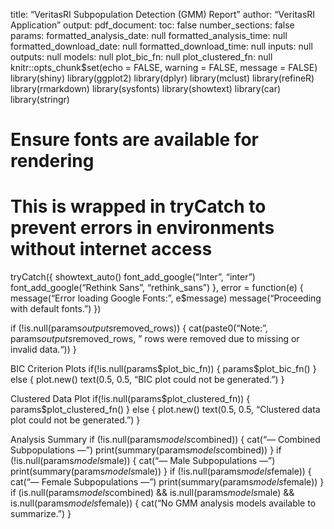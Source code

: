 title: "VeritasRI Subpopulation Detection (GMM) Report" author: "VeritasRI Application" output: pdf_document: toc: false number_sections: false params: formatted_analysis_date: null formatted_analysis_time: null formatted_download_date: null formatted_download_time: null inputs: null outputs: null models: null plot_bic_fn: null plot_clustered_fn: null
knitr::opts_chunk$set(echo = FALSE, warning = FALSE, message = FALSE)
library(shiny)
library(ggplot2)
library(dplyr)
library(mclust)
library(refineR)
library(rmarkdown)
library(sysfonts)
library(showtext)
library(car)
library(stringr)

# Ensure fonts are available for rendering
# This is wrapped in tryCatch to prevent errors in environments without internet access
tryCatch({
  showtext_auto()
  font_add_google("Inter", "inter")
  font_add_google("Rethink Sans", "rethink_sans")
}, error = function(e) {
  message("Error loading Google Fonts: ", e$message)
  message("Proceeding with default fonts.")
})

\pagenumbering{gobble}
\begin{center}
\Large{\textbf{Subpopulation Detection (GMM) Report}}
\end{center}

\vspace{0.5cm}
\begin{flushright}
Analysis Date: r params$formatted_analysis_date
\newline
Analysis Time: r params$formatted_analysis_time
\newline
\vspace{0.2cm}
Report Download Date: r params$formatted_download_date
\newline
Report Download Time: r params$formatted_download_time
\end{flushright}
\vspace{1cm}

\section*{User Inputs}
\begin{itemize}
\item \textbf{Data File:} r if(!is.null(params$inputs$file_name)) params$inputs$file_name else "N/A"
\item \textbf{Value Column:} r params$inputs$gmm_value_col
\item \textbf{Age Column:} r params$inputs$gmm_age_col
\item \textbf{Gender Column:} r if(is.null(params$inputs$gmm_gender_col) || params$inputs$gmm_gender_col == "") "Not Selected" else params$inputs$gmm_gender_col
\item \textbf{Unit of Measurement:} r if(is.null(params$inputs$unit_input) || params$inputs$unit_input == "") "Not specified" else params$inputs$unit_input
\item \textbf{Number of Bootstraps:} r params$inputs$nbootstrap_speed
\item \textbf{Transformation Model:} r params$inputs$model_choice
\item \textbf{Gender Analysis:} r params$inputs$gmm_gender_choice
\item \textbf{Model Selection:} r params$inputs$gmm_model_selection_choice

if(params$inputs$gmm_model_selection_choice == "Manual Selection") {
  cat(paste0("\\item \\textbf{Selected Model:} ", params$inputs$gmm_manual_model, "\n"))
  cat(paste0("\\item \\textbf{Component Number:} ", params$inputs$gmm_component_number, "\n"))
}

\end{itemize}

\newpage
\section*{Analysis Results}

if (!is.null(params$outputs$removed_rows)) {
  cat(paste0("Note: ", params$outputs$removed_rows, " rows were removed due to missing or invalid data.\n\n"))
}

BIC Criterion Plots
if(!is.null(params$plot_bic_fn)) {
  params$plot_bic_fn()
} else {
  plot.new()
  text(0.5, 0.5, "BIC plot could not be generated.")
}

\newpage

Clustered Data Plot
if(!is.null(params$plot_clustered_fn)) {
  params$plot_clustered_fn()
} else {
  plot.new()
  text(0.5, 0.5, "Clustered data plot could not be generated.")
}

\newpage

Analysis Summary
if (!is.null(params$models$combined)) {
  cat("--- Combined Subpopulations ---\n")
  print(summary(params$models$combined))
}
if (!is.null(params$models$male)) {
  cat("--- Male Subpopulations ---\n")
  print(summary(params$models$male))
}
if (!is.null(params$models$female)) {
  cat("--- Female Subpopulations ---\n")
  print(summary(params$models$female))
}
if (is.null(params$models$combined) && is.null(params$models$male) && is.null(params$models$female)) {
  cat("No GMM analysis models available to summarize.")
}

\vspace{1cm}

\begin{center}
\textit{End of Report}
\end{center}